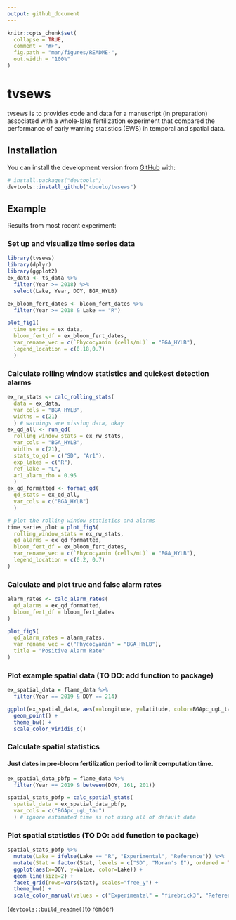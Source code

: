 ```yaml
---
output: github_document
---
```


<!-- README.md is generated from README.Rmd. Please edit that file -->

```r
knitr::opts_chunk$set(
  collapse = TRUE,
  comment = "#>",
  fig.path = "man/figures/README-",
  out.width = "100%"
)
```

# tvsews

<!-- badges: start -->
<!-- badges: end -->

tvsews is to provides code and data for a manuscript (in preparation) associated with a whole-lake fertilization experiment that compared the performance of early warning statistics (EWS) in temporal and spatial data.

## Installation

You can install the development version from [GitHub](https://github.com/) with:

``` r
# install.packages("devtools")
devtools::install_github("cbuelo/tvsews")
```
## Example

Results from most recent experiment:

### Set up and visualize time series data
```r
library(tvsews)
library(dplyr)
library(ggplot2)
ex_data <- ts_data %>% 
  filter(Year >= 2018) %>% 
  select(Lake, Year, DOY, BGA_HYLB)

ex_bloom_fert_dates <- bloom_fert_dates %>% 
  filter(Year >= 2018 & Lake == "R")

plot_fig1(
  time_series = ex_data, 
  bloom_fert_df = ex_bloom_fert_dates,
  var_rename_vec = c(`Phycocyanin (cells/mL)` = "BGA_HYLB"),
  legend_location = c(0.18,0.7)
  )
```

### Calculate rolling window statistics and quickest detection alarms
```r
ex_rw_stats <- calc_rolling_stats(
  data = ex_data,
  var_cols = "BGA_HYLB",
  widths = c(21)
  ) # warnings are missing data, okay
ex_qd_all <- run_qd(
  rolling_window_stats = ex_rw_stats,
  var_cols = "BGA_HYLB",
  widths = c(21),
  stats_to_qd = c("SD", "Ar1"),
  exp_lakes = c("R"),
  ref_lake = "L",
  ar1_alarm_rho = 0.95
  )
ex_qd_formatted <- format_qd(
  qd_stats = ex_qd_all,
  var_cols = c("BGA_HYLB")
  )
```

```r
# plot the rolling window statistics and alarms
time_series_plot = plot_fig3(
  rolling_window_stats = ex_rw_stats,
  qd_alarms = ex_qd_formatted,
  bloom_fert_df = ex_bloom_fert_dates,
  var_rename_vec = c(`Phycocyanin (cells/mL)` = "BGA_HYLB"), 
  legend_location = c(0.2, 0.7)
)
```

### Calculate and plot true and false alarm rates
```r
alarm_rates <- calc_alarm_rates(
  qd_alarms = ex_qd_formatted,
  bloom_fert_df = bloom_fert_dates
)

plot_fig5(
  qd_alarm_rates = alarm_rates,
  var_rename_vec = c("Phycocyanin" = "BGA_HYLB"),
  title = "Positive Alarm Rate"
)
```

### Plot example spatial data (TO DO: add function to package)
```r
ex_spatial_data = flame_data %>% 
  filter(Year == 2019 & DOY == 214)

ggplot(ex_spatial_data, aes(x=longitude, y=latitude, color=BGApc_ugL_tau)) + 
  geom_point() + 
  theme_bw() +
  scale_color_viridis_c()
```

### Calculate spatial statistics
#### Just dates in pre-bloom fertilization period to limit computation time.
```r
ex_spatial_data_pbfp = flame_data %>% 
  filter(Year == 2019 & between(DOY, 161, 201))

spatial_stats_pbfp = calc_spatial_stats(
  spatial_data = ex_spatial_data_pbfp,
  var_cols = c("BGApc_ugL_tau")
  ) # ignore estimated time as not using all of default data
```

### Plot spatial statistics (TO DO: add function to package)
```r
spatial_stats_pbfp %>% 
  mutate(Lake = ifelse(Lake == "R", "Experimental", "Reference")) %>% 
  mutate(Stat = factor(Stat, levels = c("SD", "Moran's I"), ordered = TRUE)) %>% 
  ggplot(aes(x=DOY, y=Value, color=Lake)) +
  geom_line(size=2) +
  facet_grid(rows=vars(Stat), scales="free_y") +
  theme_bw() + 
  scale_color_manual(values = c("Experimental" = "firebrick3", "Reference" = "royalblue3"))
```



(`devtools::build_readme()`to render)
